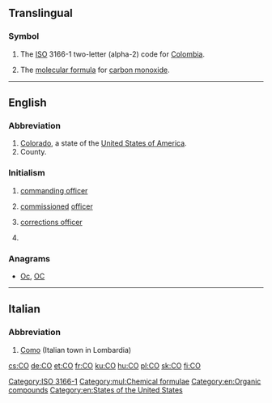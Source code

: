 {{also|Appendix:Variations of "co"}}
==Translingual==

===Symbol===
{{head|mul|symbol}}

# The [[ISO]] 3166-1 two-letter (alpha-2) code for [[Colombia]].
# {{context|chemistry|lang=mul}} The [[molecular formula]] for [[carbon monoxide]].

[[Category:ISO 3166-1]]
[[Category:mul:Chemical formulae]]

----

==English==

===Abbreviation===
{{rfc-header|Abbreviation}}
{{head|en|abbreviation}}

# [[Colorado]], a state of the [[United States of America]].
# County.

===Initialism===
{{rfc-header|Initialism}}
{{head|en|initialism}}

# {{context|military|lang=en}} [[commanding officer]]
# {{context|military|lang=en}} [[commission]]ed [[officer]]
# {{context|US|law enforcement|lang=en}} [[corrections officer]]
# {{context|geology|lang=en}} {{initialism of | [[Common-Offset method]]|lang=en}}

===Anagrams===
* [[Oc#English|Oc]], [[OC#English|OC]]

[[Category:en:Organic compounds]]
[[Category:en:States of the United States]]

----

==Italian==

===Abbreviation===
{{rfc-header|Abbreviation}}
{{head|it|abbreviation}}

# [[Como]] (Italian town in Lombardia)

[[cs:CO]]
[[de:CO]]
[[et:CO]]
[[fr:CO]]
[[ku:CO]]
[[hu:CO]]
[[pl:CO]]
[[sk:CO]]
[[fi:CO]]